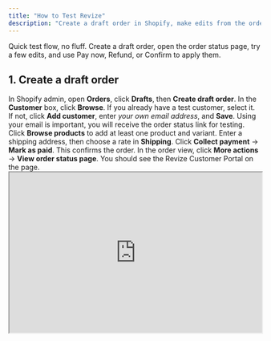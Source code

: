 ```yaml
---
title: "How to Test Revize"
description: "Create a draft order in Shopify, make edits from the order status page, and confirm the changes with Pay now, Refund, or Confirm."
---
```


<Note>
  Quick test flow, no fluff. Create a draft order, open the order status page, try a few edits, and use Pay now, Refund, or Confirm to apply them.
</Note>

## 1. Create a draft order

<Steps>
  <Step title="Go to Orders → Drafts → Create draft order">
    In Shopify admin, open <strong>Orders</strong>, click <strong>Drafts</strong>, then <strong>Create draft order</strong>.
  </Step>

  <Step title="Select or create a test customer">
    In the <strong>Customer</strong> box, click <strong>Browse</strong>. If you already have a test customer, select it.  
    If not, click <strong>Add customer</strong>, enter <em>your own email address</em>, and <strong>Save</strong>.  
    Using your email is important, you will receive the order status link for testing.
  </Step>

  <Step title="Add items and a shipping rate">
    Click <strong>Browse products</strong> to add at least one product and variant. Enter a shipping address, then choose a rate in <strong>Shipping</strong>.
  </Step>

  <Step title="Convert the draft to an order">
    Click <strong>Collect payment</strong> → <strong>Mark as paid</strong>. This confirms the order.
  </Step>

  <Step title="Open the order status page">
    In the order view, click <strong>More actions</strong> → <strong>View order status page</strong>. You should see the Revize Customer Portal on the page.
  </Step>
</Steps>

<Frame>
  <iframe
    src="https://www.youtube.com/embed/qyCPbXqr_ow"
    title="Shopify: create a draft order"
    width="100%"
    height="320"
    style={{ border: 0, borderRadius: "12px", boxShadow: "0 4px 14px rgba(0,0,0,0.08)" }}
    allow="accelerometer; autoplay; clipboard-write; encrypted-media; gyroscope; picture-in-picture"
    allowFullScreen
  />
  <small>Video guide, creating a draft order in Shopify.</small>
</Frame>

---

## 2. Make edits on the order status page

<Steps>
  <Step title="Add a product">
    Add an item from the Revize Customer Portal. You will see a <strong>Pay now</strong> card with the extra amount and an updated order summary. Click <strong>Pay now</strong> to charge and apply the change.
  </Step>

  <Step title="Remove value or downgrade">
    Remove an item, lower quantity, or switch to a cheaper variant. Revize shows a <strong>Refund</strong> button with the amount and an updated summary. Click <strong>Refund</strong> to apply it.
  </Step>

  <Step title="Make a change with no price difference">
    Swap a variant that costs the same, or edit details that do not change the total. Revize shows a <strong>Confirm</strong> button. Click <strong>Confirm</strong> to apply the edit.
  </Step>

  <Step title="Use Undo if needed">
    Each proposed change includes an <strong>Undo</strong> option so you can return to the original state before applying it.
  </Step>
</Steps>

<Note>
  After you click <strong>Pay now</strong>, <strong>Refund</strong>, or <strong>Confirm</strong>, Revize updates the Shopify order immediately. The products, totals, and shipping method reflect the change right away.
</Note>

---

## 3. Scenarios to try

- **Update the shipping address.** Change the address and save. The order summary refreshes in the portal.  
- **Swap a variant (same price).** Change size or color. You will see **Confirm** and **Undo**. Click **Confirm** to apply.  
- **Add a product.** The portal shows a **Pay now** card with the additional amount and an updated summary. Click **Pay now** to charge and apply.  
- **Upgrade the shipping method.** Pick a faster option. If it costs more, you will see **Pay now** with the difference.  
- **Cancel the order.** Choose **Cancel order**. Revize follows your refund setting, either original payment or store credit, and shows the amount before you confirm.  
- **Generate a tax invoice.** Open **Edit tax invoice**, add or update billing details or a tax ID, then download the updated invoice.  
- **Contact support.** Use **Support** in the portal to send a request. This is useful when an edit needs human help.

---

<Note>
  Done. If you do not see the Revize Customer Portal and Notifications on the order status page, add the Revize blocks in the Shopify checkout editor, then test again.
</Note>
